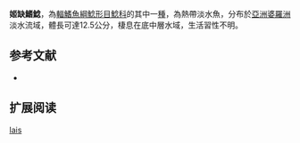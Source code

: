 {{Speciesbox
| name = 姬缺鰭鯰
| image = 
| image_width = 250px
| status = NE
| status_system = IUCN3.1
| genus = Kryptopterus
| species = lais
| authority = [[Bleeker|Bleeker]], 1851
| synonyms = *''Silurus lais'',Bleeker, 1851
*''Kryptopterichthys lais'',Bleeker, 1851
}}

'''姬缺鰭鯰'''，為[[輻鰭魚綱|輻鰭魚綱]][[鯰形目|鯰形目]][[鯰科|鯰科]]的其中一[[種|種]]，為熱帶淡水魚，分布於[[亞洲|亞洲]][[婆羅洲|婆羅洲]]淡水流域，體長可達12.5公分，棲息在底中層水域，生活習性不明。

==参考文献==
*{{FishBase_species|genus=Kryptopterus|species=lais|year=2015|month=7}}

== 扩展阅读 ==
{{refbegin}}
{{wikispecies-inline|Kryptopterus lais|姬缺鰭鯰}}
{{refend}}
{{Taxonbar|from=Q6431674}}

[[Category:缺鰭鯰屬|lais]]